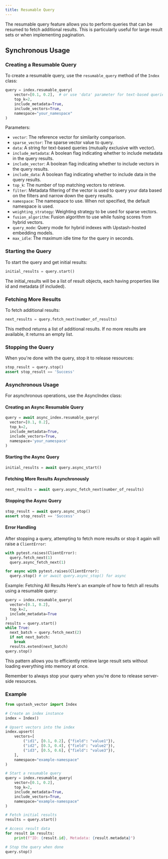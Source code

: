 ```yaml
---
title: Resumable Query
---
```


The resumable query feature allows you to perform queries that can be resumed to fetch additional results. This is particularly useful for large result sets or when implementing pagination.

## Synchronous Usage

### Creating a Resumable Query

To create a resumable query, use the `resumable_query` method of the `Index` class:

```python
query = index.resumable_query(
    vector=[0.1, 0.2],  # or use 'data' parameter for text-based queries
    top_k=2,
    include_metadata=True,
    include_vectors=True,
    namespace="your_namespace"
)
```

Parameters:

- `vector`: The reference vector for similarity comparison.
- `sparse_vector`: The sparse vector value to query.
- `data`: A string for text-based queries (mutually exclusive with vector).
- `include_metadata`: A boolean flag indicating whether to include metadata in the query results.
- `include_vector`: A boolean flag indicating whether to include vectors in the query results.
- `include_data`: A boolean flag indicating whether to include data in the query results.
- `top_k`: The number of top matching vectors to retrieve.
- `filter`: Metadata filtering of the vector is used to query your data based on the filters and narrow down the query results.
- `namespace`: The namespace to use. When not specified, the default namespace is used.
- `weighting_strategy`: Weighting strategy to be used for sparse vectors.
- `fusion_algorithm`: Fusion algorithm to use while fusing scores from hybrid vectors.
- `query_mode`: Query mode for hybrid indexes with Upstash-hosted embedding models.
- `max_idle`: The maximum idle time for the query in seconds.

### Starting the Query

To start the query and get initial results:

```python
initial_results = query.start()
```

The initial_results will be a list of result objects, each having properties like
id and metadata (if included).

### Fetching More Results

To fetch additional results:

```python
next_results = query.fetch_next(number_of_results)
```

This method returns a list of additional results. If no more results are available,
it returns an empty list.

### Stopping the Query

When you're done with the query, stop it to release resources:

```python
stop_result = query.stop()
assert stop_result == 'Success'
```

### Asynchronous Usage

For asynchronous operations, use the AsyncIndex class:

#### Creating an Async Resumable Query

```python
query = await async_index.resumable_query(
  vector=[0.1, 0.2],
  top_k=2,
  include_metadata=True,
  include_vectors=True,
  namespace='your_namespace'
)
```

#### Starting the Async Query

```python
initial_results = await query.async_start()
```

#### Fetching More Results Asynchronously

```python
next_results = await query.async_fetch_next(number_of_results)
```

#### Stopping the Async Query

```python
stop_result = await query.async_stop()
assert stop_result == 'Success'
```

#### Error Handling

After stopping a query, attempting to fetch more results or stop it again will raise a `ClientError`:

```python
with pytest.raises(ClientError):
  query.fetch_next(1)
  query.async_fetch_next(1)

for async with pytest.raises(ClientError):
  query.stop() # or await query.async_stop() for async
```

Example: Fetching All Results Here's an example of how to fetch all results using
a resumable query:

```python
query = index.resumable_query(
  vector=[0.1, 0.2],
  top_k=2,
  include_metadata=True
)
results = query.start()
while True:
  next_batch = query.fetch_next(2)
  if not next_batch:
    break
  results.extend(next_batch)
query.stop()
```

This pattern allows you to efficiently retrieve large result sets without loading
everything into memory at once.

<Note>
  Remember to always stop your query when you're done to release server-side
  resources.
</Note>

### Example

```python
from upstash_vector import Index

# Create an index instance
index = Index()

# Upsert vectors into the index
index.upsert(
    vectors=[
        ("id1", [0.1, 0.2], {"field": "value1"}),
        ("id2", [0.3, 0.4], {"field": "value2"}),
        ("id3", [0.5, 0.6], {"field": "value3"}),
    ],
    namespace="example-namespace"
)

# Start a resumable query
query = index.resumable_query(
    vector=[0.1, 0.2],
    top_k=2,
    include_metadata=True,
    include_vectors=True,
    namespace="example-namespace"
)

# Fetch initial results
results = query.start()

# Access result data
for result in results:
    print(f"ID: {result.id}, Metadata: {result.metadata}")

# Stop the query when done
query.stop()
```
